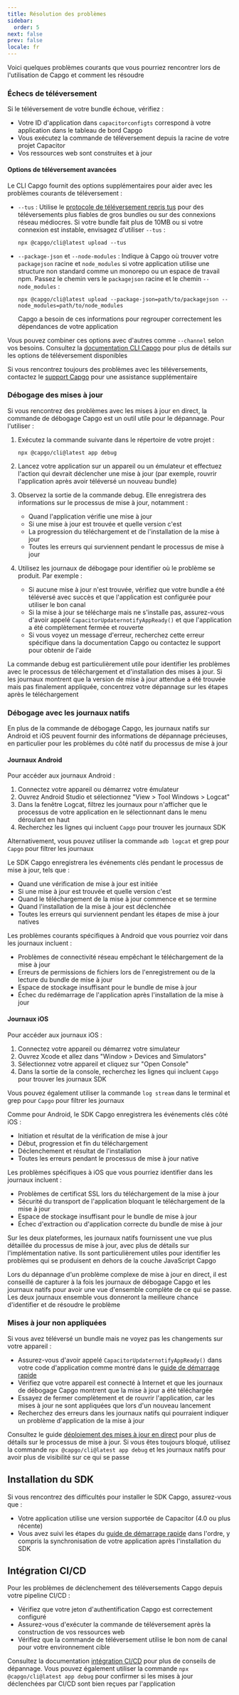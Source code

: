 ```yaml
---
title: Résolution des problèmes
sidebar:
  order: 5
next: false
prev: false
locale: fr
---
```


Voici quelques problèmes courants que vous pourriez rencontrer lors de l'utilisation de Capgo et comment les résoudre

### Échecs de téléversement

Si le téléversement de votre bundle échoue, vérifiez :
- Votre ID d'application dans `capacitorconfigts` correspond à votre application dans le tableau de bord Capgo
- Vous exécutez la commande de téléversement depuis la racine de votre projet Capacitor
- Vos ressources web sont construites et à jour

#### Options de téléversement avancées

Le CLI Capgo fournit des options supplémentaires pour aider avec les problèmes courants de téléversement :

- `--tus` : Utilise le [protocole de téléversement repris tus](https://tusio/) pour des téléversements plus fiables de gros bundles ou sur des connexions réseau médiocres. Si votre bundle fait plus de 10MB ou si votre connexion est instable, envisagez d'utiliser `--tus` :
  ```shell
  npx @capgo/cli@latest upload --tus
  ```

- `--package-json` et `--node-modules` : Indique à Capgo où trouver votre `packagejson` racine et `node_modules` si votre application utilise une structure non standard comme un monorepo ou un espace de travail npm. Passez le chemin vers le `packagejson` racine et le chemin `--node_modules` :
  ```shell
  npx @capgo/cli@latest upload --package-json=path/to/packagejson --node_modules=path/to/node_modules
  ```
  Capgo a besoin de ces informations pour regrouper correctement les dépendances de votre application

Vous pouvez combiner ces options avec d'autres comme `--channel` selon vos besoins. Consultez la [documentation CLI Capgo](/docs/cli) pour plus de détails sur les options de téléversement disponibles

Si vous rencontrez toujours des problèmes avec les téléversements, contactez le [support Capgo](mailto:support@capgoapp) pour une assistance supplémentaire

### Débogage des mises à jour

Si vous rencontrez des problèmes avec les mises à jour en direct, la commande de débogage Capgo est un outil utile pour le dépannage. Pour l'utiliser :

1. Exécutez la commande suivante dans le répertoire de votre projet :
   ```shell
   npx @capgo/cli@latest app debug
   ```

2. Lancez votre application sur un appareil ou un émulateur et effectuez l'action qui devrait déclencher une mise à jour (par exemple, rouvrir l'application après avoir téléversé un nouveau bundle)

3. Observez la sortie de la commande debug. Elle enregistrera des informations sur le processus de mise à jour, notamment :
   - Quand l'application vérifie une mise à jour
   - Si une mise à jour est trouvée et quelle version c'est
   - La progression du téléchargement et de l'installation de la mise à jour
   - Toutes les erreurs qui surviennent pendant le processus de mise à jour

4. Utilisez les journaux de débogage pour identifier où le problème se produit. Par exemple :
   - Si aucune mise à jour n'est trouvée, vérifiez que votre bundle a été téléversé avec succès et que l'application est configurée pour utiliser le bon canal
   - Si la mise à jour se télécharge mais ne s'installe pas, assurez-vous d'avoir appelé `CapacitorUpdaternotifyAppReady()` et que l'application a été complètement fermée et rouverte
   - Si vous voyez un message d'erreur, recherchez cette erreur spécifique dans la documentation Capgo ou contactez le support pour obtenir de l'aide

La commande debug est particulièrement utile pour identifier les problèmes avec le processus de téléchargement et d'installation des mises à jour. Si les journaux montrent que la version de mise à jour attendue a été trouvée mais pas finalement appliquée, concentrez votre dépannage sur les étapes après le téléchargement

### Débogage avec les journaux natifs

En plus de la commande de débogage Capgo, les journaux natifs sur Android et iOS peuvent fournir des informations de dépannage précieuses, en particulier pour les problèmes du côté natif du processus de mise à jour

#### Journaux Android

Pour accéder aux journaux Android :

1. Connectez votre appareil ou démarrez votre émulateur
2. Ouvrez Android Studio et sélectionnez "View > Tool Windows > Logcat"
3. Dans la fenêtre Logcat, filtrez les journaux pour n'afficher que le processus de votre application en le sélectionnant dans le menu déroulant en haut
4. Recherchez les lignes qui incluent `Capgo` pour trouver les journaux SDK

Alternativement, vous pouvez utiliser la commande `adb logcat` et grep pour `Capgo` pour filtrer les journaux

Le SDK Capgo enregistrera les événements clés pendant le processus de mise à jour, tels que :
- Quand une vérification de mise à jour est initiée
- Si une mise à jour est trouvée et quelle version c'est
- Quand le téléchargement de la mise à jour commence et se termine
- Quand l'installation de la mise à jour est déclenchée
- Toutes les erreurs qui surviennent pendant les étapes de mise à jour natives

Les problèmes courants spécifiques à Android que vous pourriez voir dans les journaux incluent :
- Problèmes de connectivité réseau empêchant le téléchargement de la mise à jour
- Erreurs de permissions de fichiers lors de l'enregistrement ou de la lecture du bundle de mise à jour
- Espace de stockage insuffisant pour le bundle de mise à jour
- Échec du redémarrage de l'application après l'installation de la mise à jour

#### Journaux iOS

Pour accéder aux journaux iOS :

1. Connectez votre appareil ou démarrez votre simulateur
2. Ouvrez Xcode et allez dans "Window > Devices and Simulators"
3. Sélectionnez votre appareil et cliquez sur "Open Console"
4. Dans la sortie de la console, recherchez les lignes qui incluent `Capgo` pour trouver les journaux SDK

Vous pouvez également utiliser la commande `log stream` dans le terminal et grep pour `Capgo` pour filtrer les journaux

Comme pour Android, le SDK Capgo enregistrera les événements clés côté iOS :
- Initiation et résultat de la vérification de mise à jour
- Début, progression et fin du téléchargement
- Déclenchement et résultat de l'installation
- Toutes les erreurs pendant le processus de mise à jour native

Les problèmes spécifiques à iOS que vous pourriez identifier dans les journaux incluent :
- Problèmes de certificat SSL lors du téléchargement de la mise à jour
- Sécurité du transport de l'application bloquant le téléchargement de la mise à jour
- Espace de stockage insuffisant pour le bundle de mise à jour
- Échec d'extraction ou d'application correcte du bundle de mise à jour

Sur les deux plateformes, les journaux natifs fournissent une vue plus détaillée du processus de mise à jour, avec plus de détails sur l'implémentation native. Ils sont particulièrement utiles pour identifier les problèmes qui se produisent en dehors de la couche JavaScript Capgo

Lors du dépannage d'un problème complexe de mise à jour en direct, il est conseillé de capturer à la fois les journaux de débogage Capgo et les journaux natifs pour avoir une vue d'ensemble complète de ce qui se passe. Les deux journaux ensemble vous donneront la meilleure chance d'identifier et de résoudre le problème

### Mises à jour non appliquées

Si vous avez téléversé un bundle mais ne voyez pas les changements sur votre appareil :
- Assurez-vous d'avoir appelé `CapacitorUpdaternotifyAppReady()` dans votre code d'application comme montré dans le [guide de démarrage rapide](/docs/getting-started/quickstart)
- Vérifiez que votre appareil est connecté à Internet et que les journaux de débogage Capgo montrent que la mise à jour a été téléchargée
- Essayez de fermer complètement et de rouvrir l'application, car les mises à jour ne sont appliquées que lors d'un nouveau lancement
- Recherchez des erreurs dans les journaux natifs qui pourraient indiquer un problème d'application de la mise à jour

Consultez le guide [déploiement des mises à jour en direct](/docs/getting-started/deploy) pour plus de détails sur le processus de mise à jour. Si vous êtes toujours bloqué, utilisez la commande `npx @capgo/cli@latest app debug` et les journaux natifs pour avoir plus de visibilité sur ce qui se passe

## Installation du SDK

Si vous rencontrez des difficultés pour installer le SDK Capgo, assurez-vous que :
- Votre application utilise une version supportée de Capacitor (4.0 ou plus récente)
- Vous avez suivi les étapes du [guide de démarrage rapide](/docs/getting-started/quickstart) dans l'ordre, y compris la synchronisation de votre application après l'installation du SDK

## Intégration CI/CD

Pour les problèmes de déclenchement des téléversements Capgo depuis votre pipeline CI/CD :
- Vérifiez que votre jeton d'authentification Capgo est correctement configuré
- Assurez-vous d'exécuter la commande de téléversement après la construction de vos ressources web
- Vérifiez que la commande de téléversement utilise le bon nom de canal pour votre environnement cible

Consultez la documentation [intégration CI/CD](/docs/cicd-integration) pour plus de conseils de dépannage. Vous pouvez également utiliser la commande `npx @capgo/cli@latest app debug` pour confirmer si les mises à jour déclenchées par CI/CD sont bien reçues par l'application